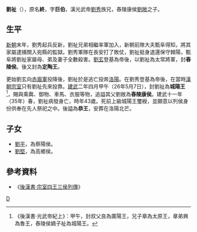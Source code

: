 {{Multiple issues|
{{More footnotes needed|time=2021-12-21T04:57:11+00:00}}
{{Refimprove|time=2021-12-21T04:57:11+00:00}}
}}
'''劉祉'''（{{bd|前7年||35年||catIdx=}}），原名'''終'''，字'''巨伯'''，漢光武帝[[劉秀|劉秀]]族兄，舂陵康侯[[刘敞_(舂陵侯)|劉敞]]之子。

==生平==
[[新朝|新朝]]末年，劉秀起兵反新，劉祉兄弟相繼率軍加入，新朝前隊大夫甄阜得知，將其家屬逮捕關入宛縣的監獄。劉秀軍隊在長安打了敗仗，劉祉挺身退還保守棘陽，甄阜將劉祉家屬母、弟及妻子全數殺害。[[劉玄|劉玄]]登基為帝後，以劉祉為太常將軍，封'''舂陵侯'''。後又封為'''定陶王'''。

更始劉玄向[[赤眉軍|赤眉軍]]投降後，劉祉於是逃亡投奔[[洛陽|洛陽]]。在劉秀登基為帝後，在當時[[漢朝|漢朝]][[宗室|宗室]]只有劉祉先來投靠。[[建武_(东汉)|建武]]二年四月甲午（26年5月7日），封劉祉為'''城陽王'''<ref>《後漢書·光武帝紀上》：甲午，封叔父良為廣陽王，兄子章為太原王，章弟興為魯王，舂陵侯嫡子祉為城陽王。</ref>，賜與乘輿、御物、車馬、衣服等物，追謚其父劉敞為'''舂陵康侯'''。建武十一年（35年）春，劉祉病發身亡，時年43歲。死前上級城陽王璽綬，並願意以列侯身份供奉在先人祭祀之中。後謚為'''恭王'''，安葬在洛陽北芒。

==子女==
*[[劉平|劉平]]，為蔡陽侯。
*[[劉堅|劉堅]]，為高鄉侯。

==參考資料==
*《[http://www.guoxue.com/shibu/24shi/hhansu/hhsu_024.htm 後漢書·宗室四王三侯列傳]{{Wayback|url=http://www.guoxue.com/shibu/24shi/hhansu/hhsu_024.htm |date=20150329024044 }}》

[[Category:東漢諸侯王|D]]